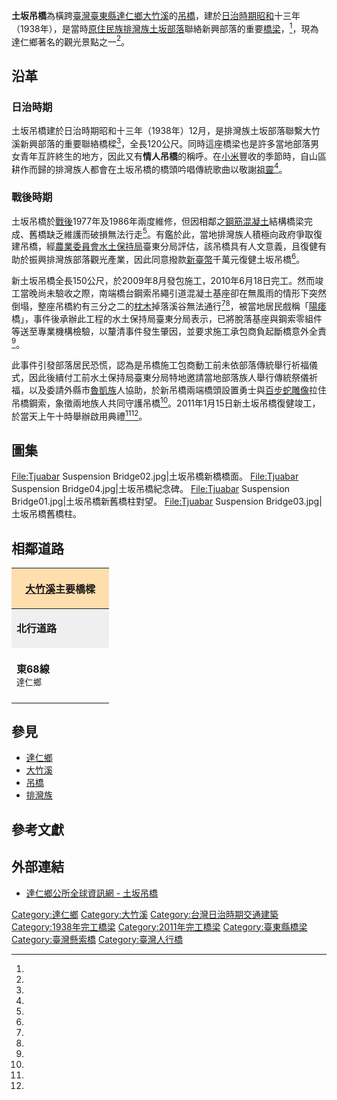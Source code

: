{{Infobox_Bridge
|bridge_name  = 土坂吊橋
|image        = Tjuabar Suspension Bridge05.jpg
|image_size   = 300px
|caption      = 土坂吊橋
|official_name= 土坂吊橋
|other_name   = 新興社吊橋
|carries      = {{Jct|country=TWN|TRTT|68}}（紹雅產業道路）
|crosses      = [[大竹溪|大竹溪]]
|locale       = [[臺灣|臺灣]][[臺東縣|臺東縣]][[達仁鄉|達仁鄉]]
|maint        = [[農業委員會|農業委員會]][[水土保持局|水土保持局]]臺東分局
|length       = {{Convert|150|m|ft|0}}
|width        = 
|design       = [[吊橋|吊橋]]
|open         = {{Flagicon|Empire of Japan}}1938年12月（日治吊橋）<br />{{Flagicon|ROC}}2011年1月15日（重建新橋）
|closed       = 
|coordinates  = {{Coord|22.449188|N|120.879776|E|display=title,inline|scale:10000}}
}}

'''土坂吊橋'''為橫跨[[臺灣|臺灣]][[臺東縣|臺東縣]][[達仁鄉|達仁鄉]][[大竹溪|大竹溪]]的[[吊橋|吊橋]]，建於[[臺灣日治時期|日治時期]][[昭和|昭和]]十三年（1938年），是當時[[臺灣原住民|原住民族]][[排灣族|排灣族]][[土坂部落|土坂部落]]聯絡新興部落的重要[[橋梁|橋梁]]，<ref name="達仁鄉公所" />，現為達仁鄉著名的觀光景點之一<ref name="臺東縣政府3"/>。

== 沿革 ==
=== 日治時期 ===
土坂吊橋建於日治時期昭和十三年（1938年）12月，是排灣族土坂部落聯繫大竹溪新興部落的重要聯絡橋樑<ref name="臺東縣政府"/>，全長120公尺。同時這座橋梁也是許多當地部落男女青年互許終生的地方，因此又有'''情人吊橋'''的稱呼。在[[小米|小米]]豐收的季節時，自山區耕作而歸的排灣族人都會在土坂吊橋的橋頭吟唱傳統歌曲以敬謝[[祖靈|祖靈]]<ref name="臺東縣政府2"/>。

=== 戰後時期 ===
土坂吊橋於[[臺灣戰後時期|戰後]]1977年及1986年兩度維修，但因相鄰之[[鋼筋混凝土|鋼筋混凝土]]結構橋梁完成、舊橋缺乏維護而破損無法行走<ref name="臺東縣政府"/>。有鑑於此，當地排灣族人積極向政府爭取復建吊橋，經[[農業委員會|農業委員會]][[水土保持局|水土保持局]]臺東分局評估，該吊橋具有人文意義，且復健有助於振興排灣族部落觀光產業，因此同意撥款[[新臺幣|新臺幣]]千萬元復健土坂吊橋<ref name="自由時報2"/>。

新土坂吊橋全長150公尺，於2009年8月發包施工，2010年6月18日完工。然而竣工當晚尚未驗收之際，南端橋台鋼索吊繩引道混凝土基座卻在無風雨的情形下突然倒塌，整座吊橋約有三分之二的[[枕木|枕木]]掉落溪谷無法通行<ref name="自由時報1"/><ref name="自由時報2"/>，被當地居民戲稱「[[陽痿|陽痿]]橋」，事件後承辦此工程的水土保持局臺東分局表示，已將脫落基座與鋼索零組件等送至專業機構檢驗，以釐清事件發生肇因，並要求施工承包商負起斷橋意外全責<ref name="自由時報2"/>。

此事件引發部落居民恐慌，認為是吊橋施工包商動工前未依部落傳統舉行祈福儀式，因此後續付工前水土保持局臺東分局特地邀請當地部落族人舉行傳統祭儀祈福，以及委請外縣市[[魯凱族|魯凱族]]人協助，於新吊橋兩端橋頭設置勇士與[[百步蛇|百步蛇]][[雕像|雕像]]拉住吊橋鋼索，象徵兩地族人共同守護吊橋<ref name="自由時報1"/>。2011年1月15日新土坂吊橋復健竣工，於當天上午十時舉辦啟用典禮<ref name="臺東縣政府"/><ref name="臺東縣政府2"/>。

== 圖集 ==
<gallery mode=packed-overlay heights=200px>
File:Tjuabar Suspension Bridge02.jpg|土坂吊橋新橋橋面。
File:Tjuabar Suspension Bridge04.jpg|土坂吊橋紀念碑。
File:Tjuabar Suspension Bridge01.jpg|土坂吊橋新舊橋柱對望。
File:Tjuabar Suspension Bridge03.jpg|土坂吊橋舊橋柱。
</gallery>

== 相鄰道路 ==
{|  class="toccolours" border="1" cellpadding="4" style="margin: 0 auto; border-collapse: collapse; text-align: center; white-space:nowrap;"
|-  
! colspan="3" style="background: #ffdead;" | '''[[大竹溪|大竹溪]]主要橋樑'''
|-
| style="background: #efefef;" | '''北行道路'''
| colspan="1" style= "background: #efefef;"    |'''大竹溪'''
| style="background: #efefef;" | '''南行道路'''
|-
| style="width:140px; height:88px;" |  '''東68線'''<br /><small>達仁鄉</small>
| style="width:200px; height:75px;" | '''土坂吊橋'''<br /><small>''往''</small><br /><small>''←達仁鄉土坂部落　　　　[達仁鄉新興部落→''</small>
| style="width:140px; height:75px;" | '''東68線'''<br /><small>達仁鄉</small>
{| border="0"
|}
|}

== 參見 ==
* [[達仁鄉|達仁鄉]]
* [[大竹溪|大竹溪]]
* [[吊橋|吊橋]]
* [[排灣族|排灣族]]

== 參考文獻 ==
{{Reflist|2|refs=

<ref name="臺東縣政府">{{Cite web|language=zh-TW|url=http://www.taitung.gov.tw/statistics/News_Content.aspx?n=E4FA0485B2A5071E&sms=E13057BB37942D3F&s=FC0B229F4F5BAB6D|title=達仁鄉土坂景觀吊橋啟用典禮15日辦理歡迎鄉親參與|author=|publisher=臺東縣政府|date=2011-01-12|accessdate=2020-08-25}}</ref>

<ref name="臺東縣政府2">{{Cite web|language=zh-TW|url=https://efarmer.taitung.gov.tw/zh-tw/Tourism/Rural/33/|title=土坂景觀吊橋|author=|publisher=臺東縣政府農業處|date=2018-09-11|accessdate=2020-08-25}}</ref>

<ref name="臺東縣政府3">{{Cite web|language=zh-TW|url=https://tour.taitung.gov.tw/zh-tw/administrative/daren|title=土坂村|author=|publisher=臺東縣政府交通及觀光發展處|date=|accessdate=2020-08-25|archive-date=2020-09-23|archive-url=https://web.archive.org/web/20200923233241/https://tour.taitung.gov.tw/zh-tw/administrative/daren|dead-url=no}}</ref>

<ref name="達仁鄉公所">{{Cite web|language=zh-TW|url=https://www.ttdaren.gov.tw/home/index.php/position-2|title=地理位置|author=|publisher=達仁鄉公所|date=|accessdate=2020-08-25|archive-date=2020-11-30|archive-url=https://web.archive.org/web/20201130021649/https://www.ttdaren.gov.tw/home/index.php/position-2|dead-url=no}}</ref>


<ref name="自由時報1">{{Cite web|language=zh-TW|url=https://news.ltn.com.tw/news/local/paper/480753|title=《吊橋不平靜》土坂原住民 驚祭祖靈|author=陳賢義|publisher=自由時報|date=2011-03-31|accessdate=2020-08-25}}</ref>

<ref name="自由時報2">{{Cite web|language=zh-TW|url=https://news.ltn.com.tw/news/focus/paper/405575|title=無風無雨 新建吊橋變「掉」橋|author=陳賢義|publisher=自由時報|date=2010-06-23 |accessdate=2020-08-25}}</ref>

}}

== 外部連結 ==
* {{zh-tw}}[https://www.ttdaren.gov.tw/home/index.php/position-2 達仁鄉公所全球資訊網 - 土坂吊橋] {{Wayback|url=https://www.ttdaren.gov.tw/home/index.php/position-2 |date=20201130021649 }}

[[Category:達仁鄉|Category:達仁鄉]]
[[Category:大竹溪|Category:大竹溪]]
[[Category:台灣日治時期交通建築|Category:台灣日治時期交通建築]]
[[Category:1938年完工橋梁|Category:1938年完工橋梁]]
[[Category:2011年完工橋梁|Category:2011年完工橋梁]]
[[Category:臺東縣橋梁|Category:臺東縣橋梁]]
[[Category:臺灣懸索橋|Category:臺灣懸索橋]]
[[Category:臺灣人行橋|Category:臺灣人行橋]]